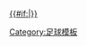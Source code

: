 [[2012/13賽季歐洲聯賽冠軍盃|{{#if:{{{dc|}}}|{{nowrap|2012/13-{zh:球季;zh-hans:赛季;zh-hant:球季;zh-cn:赛季;}--{zh:歐洲聯賽冠軍盃;zh-hans:欧洲冠军联赛;zh-hant:歐洲聯賽冠軍盃;zh-cn:欧洲冠军联赛;}-}}}} {{nowrap|-{zh:外圍賽第二圈;zh-hans:资格赛第2轮;zh-hant:外圍賽第二圈;zh-cn:资格赛第2轮;}-}}]]<!--
--><noinclude>[[Category:足球模板]]</noinclude>
